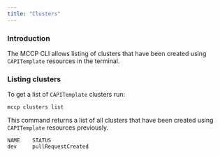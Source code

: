 ```yaml
---
title: "Clusters"
---
```


### Introduction

The MCCP CLI allows listing of clusters that have been created using 
`CAPITemplate` resources in the terminal.

### Listing clusters

To get a list of `CAPITemplate` clusters run:
```
mccp clusters list
```
This command returns a list of all clusters that have been created using 
`CAPITemplate` resources previously.
```
NAME	STATUS
dev	    pullRequestCreated
```

